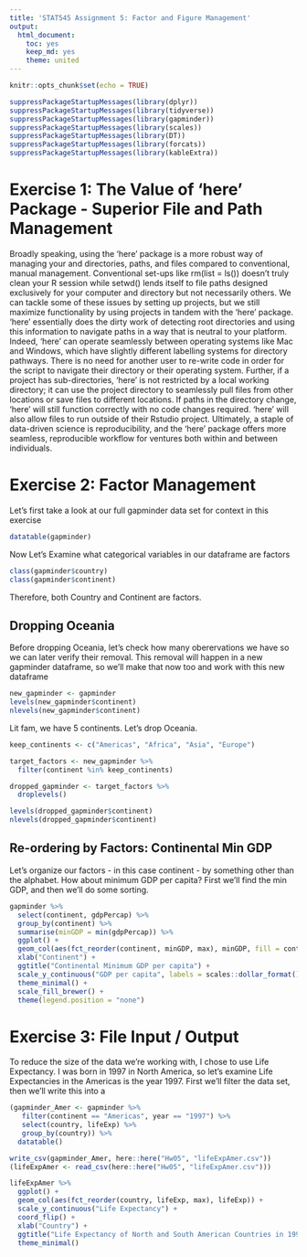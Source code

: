 ```yaml
---
title: 'STAT545 Assignment 5: Factor and Figure Management'
output:
  html_document:
    toc: yes
    keep_md: yes
    theme: united
---
```



```r
knitr::opts_chunk$set(echo = TRUE)
```

```r
suppressPackageStartupMessages(library(dplyr))
suppressPackageStartupMessages(library(tidyverse))
suppressPackageStartupMessages(library(gapminder))
suppressPackageStartupMessages(library(scales))
suppressPackageStartupMessages(library(DT))
suppressPackageStartupMessages(library(forcats))
suppressPackageStartupMessages(library(kableExtra))
```

# Exercise 1: The Value of 'here' Package - Superior File and Path Management

Broadly speaking, using the 'here' package is a more robust way of managing your and directories, paths, and files compared to conventional, manual management. Conventional set-ups like rm(list = ls()) doesn't truly clean your R session while setwd() lends itself to file paths designed exclusively for your computer and directory but not necessarily others. We can tackle some of these issues by setting up projects, but we still maximize functionality by using projects in tandem with the 'here' package. 'here' essentially does the dirty work of detecting root directories and using this information to navigate paths in a way that is neutral to your platform. Indeed, 'here' can operate seamlessly between operating systems like Mac and Windows, which have slightly different labelling systems for directory pathways. There is no need for another user to re-write code in order for the script to navigate their directory or their operating system. Further, if a project has sub-directories, 'here' is not restricted by a local working directory; it can use the project directory to seamlessly pull files from other locations or save files to different locations. If paths in the directory change, 'here' will still function correctly with no code changes required. 'here' will also allow files to run outside of their Rstudio project. Ultimately, a staple of data-driven science is reproducibility, and the 'here' package offers more seamless, reproducible workflow for ventures both within and between individuals.

# Exercise 2: Factor Management

Let's first take a look at our full gapminder data set for context in this exercise

```r
datatable(gapminder)
```

Now Let's Examine what categorical variables in our dataframe are factors

```r
class(gapminder$country)
class(gapminder$continent)
```

Therefore, both Country and Continent are factors. 

## Dropping Oceania

Before dropping Oceania, let's check how many oberervations we have so we can later verify their removal. This removal will happen in a new gapminder dataframe, so we'll make that now too and work with this new dataframe

```r
new_gapminder <- gapminder
levels(new_gapminder$continent)
nlevels(new_gapminder$continent)
```

Lit fam, we have 5 continents. Let's drop Oceania.

```r
keep_continents <- c("Americas", "Africa", "Asia", "Europe")

target_factors <- new_gapminder %>% 
  filter(continent %in% keep_continents)

dropped_gapminder <- target_factors %>% 
  droplevels()

levels(dropped_gapminder$continent)
nlevels(dropped_gapminder$continent)
```

## Re-ordering by Factors: Continental Min GDP

Let's organize our factors - in this case continent - by something other than the alphabet. How about minimum GDP per capita? First we'll find the min GDP, and then we'll do some sorting.

```r
gapminder %>% 
  select(continent, gdpPercap) %>%
  group_by(continent) %>%
  summarise(minGDP = min(gdpPercap)) %>%
  ggplot() +
  geom_col(aes(fct_reorder(continent, minGDP, max), minGDP, fill = continent)) +
  xlab("Continent") +
  ggtitle("Continental Minimum GDP per capita") +
  scale_y_continuous("GDP per capita", labels = scales::dollar_format()) +
  theme_minimal() +
  scale_fill_brewer() +
  theme(legend.position = "none")
```

# Exercise 3: File Input / Output

To reduce the size of the data we're working with, I chose to use Life Expectancy. I was born in 1997 in North America, so let's examine Life Expectancies in the Americas is the year 1997. First we'll filter the data set, then we'll write this into a 


```r
(gapminder_Amer <- gapminder %>% 
   filter(continent == "Americas", year == "1997") %>%
   select(country, lifeExp) %>%
   group_by(country)) %>%
  datatable()

write_csv(gapminder_Amer, here::here("Hw05", "lifeExpAmer.csv"))
(lifeExpAmer <- read_csv(here::here("Hw05", "lifeExpAmer.csv")))

lifeExpAmer %>%
  ggplot() +
  geom_col(aes(fct_reorder(country, lifeExp, max), lifeExp)) +
  scale_y_continuous("Life Expectancy") +
  coord_flip() +
  xlab("Country") +
  ggtitle("Life Expectancy of North and South American Countries in 1997 ") +
  theme_minimal()
```

